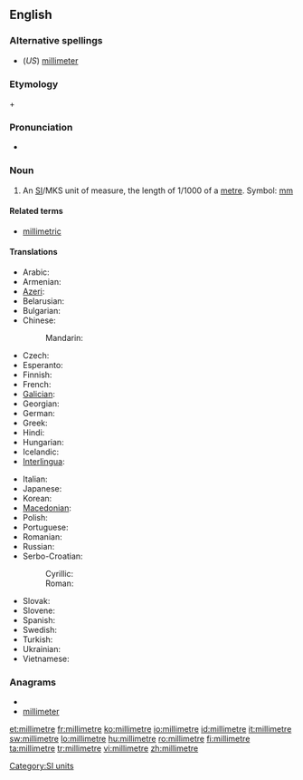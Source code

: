 ==English==

===Alternative spellings===
* (''US'') [[millimeter]]

===Etymology===
{{etyl|la}} {{term|milli-||thousand}} + {{term|metre}}

===Pronunciation===
* {{audio|En-us-millimetre.ogg|Audio (US)}}

===Noun===
{{en-noun}}

# {{British}} An [[SI#Abbreviation|SI]]/MKS unit of measure, the length of 1/1000 of a [[metre]]. Symbol: [[mm]]

====Related terms====
* [[millimetric]]

====Translations====
{{trans-top|unit of measure}}
* Arabic: {{t|ar|مليمتر|m|tr=milliimitr|sc=Arab}}
* Armenian: {{t-|hy|միլիմետր|tr=milimetr}}
* [[Azeri]]: {{t-|az|millimetr|xs=Azeri}}
* Belarusian: {{t|be|мілімэтар|m|tr=milimétar|sc=Cyrl}}
* Bulgarian: {{t|bg|милиметър|m|tr=milimétǎr|sc=Cyrl}}
* Chinese:
*: Mandarin: {{t-|cmn|毫米|tr=háomǐ|sc=Hani}}
* Czech: {{t-|cs|milimetr|m}}
* Esperanto: {{t-|eo|milimetro|xs=Esperanto}}
* Finnish: {{t+|fi|millimetri}}
* French: {{t+|fr|millimètre|m}}
* [[Galician]]: {{t-|gl|milímetro|m|xs=Galician}}
* Georgian: {{t-|ka|მილიმეტრი|tr=milimetri|sc=Geor|xs=Georgian}}
* German: {{t+|de|Millimeter|m}}
* Greek: {{t|el|χιλιοστόμετρο|n|tr=chiliostómetro}}
* Hindi: {{t|hi|मिलीमीटर|tr=milīmīṭar|sc=Deva}}
* Hungarian: {{t+|hu|milliméter}}
* Icelandic: {{t+|is|millimetri|m}}
* [[Interlingua]]: {{t-|ia|millimetro|xs=Interlingua}}
{{trans-mid}}
* Italian: {{t+|it|millimetro|m}}
* Japanese: {{t+|ja|ミリメートル|tr=mirimētoru}}
* Korean: {{t|ko|밀리미터|tr=millimiteo|sc=Kore}}
* [[Macedonian]]: {{t|mk|милиметар|m|tr=milimétar|sc=Cyrl}}
* Polish: {{t+|pl|milimetr|m}}
* Portuguese: {{t+|pt|milímetro|m}}
* Romanian: {{t+|ro|milimetru|m}}
* Russian: {{t+|ru|миллиметр|m|tr=millimétr}}
* Serbo-Croatian:
*: Cyrillic: {{tø|sh|милиметар|m|alt=мѝлиметар|sc=Cyrl|xs=Serbo-Croatian}}
*: Roman: {{tø|sh|milimetar|m|alt=mìlimetar|xs=Serbo-Croatian}}
* Slovak: {{t|sk|milimeter|m}}
* Slovene: {{t|sl|milimeter|m}}
* Spanish: {{t+|es|milímetro|m}}
* Swedish: {{t+|sv|millimeter|c}}
* Turkish: {{t+|tr|milimetre}}
* Ukrainian: {{t|uk|міліметр|m|tr=milimétr|sc=Cyrl}}
* Vietnamese: {{t|vi|milimet|xs=Vietnamese}}
{{trans-bottom}}

===Anagrams===
* {{alphagram|eeiillmmrt}}
* [[millimeter#English|millimeter]]

[[Category:SI units]]

[[et:millimetre]]
[[fr:millimetre]]
[[ko:millimetre]]
[[io:millimetre]]
[[id:millimetre]]
[[it:millimetre]]
[[sw:millimetre]]
[[lo:millimetre]]
[[hu:millimetre]]
[[ro:millimetre]]
[[fi:millimetre]]
[[ta:millimetre]]
[[tr:millimetre]]
[[vi:millimetre]]
[[zh:millimetre]]
